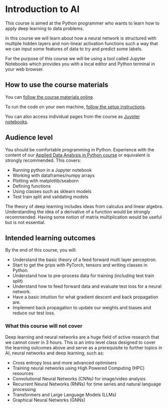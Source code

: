 # Introduction to AI

This course is aimed at the Python programmer who wants to learn how to apply deep learning to data problems. 

In this course we will learn about how a neural network is structured with multiple hidden layers and non-linear activation functions such a way that we can input some features of data to try and predict some labels.

For the purpose of this course we will be using a tool called Jupyter Notebooks which provides you with a local editor and Python terminal in your web browser.

## How to use the course materials

You can [follow the course materials online](notebooks/01-Perceptron.ipynb).

To run the code on your own machine, [follow the setup instructions](setup.qmd).

You can also access individual pages from the course as [Juypter notebooks](https://github.com/Bristol-Training/intro-to-ai/tree/main/notebooks).

## Audience level

You should be comfortable programming in Python. Experience with the content of our [Applied Data Analysis in Python course](https://bristol-training.github.io/applied-data-analysis-in-python/) or equivalent is strongly recommended. This covers:

- Running python in a Jupyter notebook
- Working with dataframes/numpy arrays
- Plotting with matplotlib/seaborn
- Defining functions
- Using classes such as sklearn models
- Test train split and validating models

The theory of deep learning includes ideas from calculus and linear algebra. Understanding the idea of a derivative of a function would be strongly recommended. Having some notion of matrix multiplication would be useful but is not essential.

## Intended learning outcomes

By the end of this course, you will:

- Understand the basic theory of a feed forward multi layer perceptron.
- Start to get the grips with PyTorch, tensors and writing classes in Python.
- Understand how to pre-process data for training (including test train split)
- Understand how to feed forward data and evaluate test loss for a neural network.
- Have a basic intuition for what gradient descent and back propagation are.
- Implement back propagation to update our weights and biases and reduce our test loss.

### What this course will not cover

Deep learning and neural networks are a huge field of active research that we cannot cover in 3 hours. This is an intro level class designed to cover the learning outcomes above and serve as a prerequisite to further topics in AI, neural networks and deep learning, such as:

- Cross entropy loss and more advanced optimisers
- Training neural networks using High Powered Computing (HPC) resources
- Convolutional Neural Networks (CNNs) for image/video analysis
- Recurrent Neural Networks (RNNs) for time series and natural language processing
- Transformers and Large Language Models (LLMs)
- Graphical Neural Networks (GNNs)
